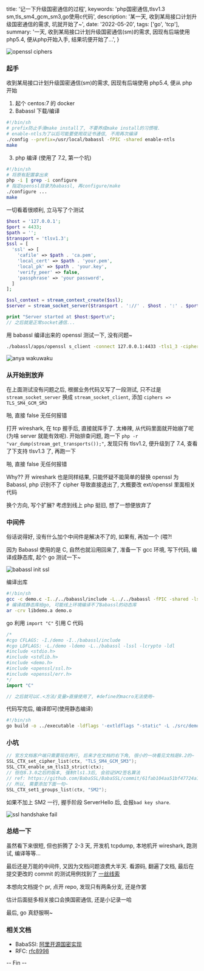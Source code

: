   title: '记一下升级国密通信的过程',
  keywords: 'php国密通信,tlsv1.3 sm,tls_sm4_gcm_sm3,go使用c代码',
  description: '某一天, 收到某局接口计划升级国密通信的需求, 坑就开始了~',
  date: '2022-05-20',
  tags: ['go', 'tcp'],
  summary:
    '一天, 收到某局接口计划升级国密通信(sm)的需求, 因现有后端使用php5.4, 便从php开始入手, 结果坑便开始了...',
}


<Img
  src="/weibo/large/6708d6c2gy1h2enjq6pb0j20su0bk780.jpg"
  alt="openssl ciphers"
  width={1038}
  height={416}
/>

### 起手

收到某局接口计划升级国密通信(sm)的需求, 因现有后端使用 php5.4, 便从 php 开始

1. 起个 centos:7 的 docker
2. Babassl 下载/编译

```bash
#!/bin/sh
# prefix防止手滑make install了, 不要养成make install的习惯哦.
# enable-ntls为了以后可能要使用双证书通信, 不用再次编译
./config --prefix=/usr/local/babassl -fPIC -shared enable-ntls
make
```

3. php 编译 (使用了 7.2, 第一个坑)

```bash
#!/bin/sh
# 将原有配置拿出来
php -i | grep -i configure
# 指定openssl目录为babassl, 再configure/make
./configure ...
make
```

一切看着很顺利, 立马写了个测试

```php
$host = '127.0.0.1';
$port = 4433;
$path = '';
$transport = 'tlsv1.3';
$ssl = [
  'ssl' => [
    'cafile' => $path . 'ca.pem',
    'local_cert' => $path . 'your.pem',
    'local_pk' => $path . 'your.key',
    'verify_peer' => false,
    'passphrase' => 'your password',
  ]
];

$ssl_context = stream_context_create($ssl);
$server = stream_socket_server($transport . '://' . $host . ':' . $port, $errno, $errstr, STREAM_SERVER_BIND|STREAM_SERVER_LISTEN, $ssl_context);

print "Server started at $host:$port\n";
// 之后就是正常socket通信...
```

用 babassl 编译出来的 openssl 测试一下, 没有问题~

```bash
./babassl/apps/openssl s_client -connect 127.0.0.1:4433 -tls1_3 -ciphersuites TLS_SM4_GCM_SM3 -pass pass:your_password -key your.key -cert your.pem -CAfile ca.pem
```

<Img
  src="/weibo/large/6708d6c2gy1h2ep0r9j0oj20a007vdhy.jpg"
  alt="anya wakuwaku"
  note="wakuwaku"
  width={360}
  height={283}
/>

### 从开始到放弃

在上面测试没有问题之后, 根据业务代码又写了一段测试, 只不过是 `stream_socket_server` 换成 `stream_socket_client`, 添加 `ciphers => TLS_SM4_GCM_SM3`

啪, 直接 false 无任何报错

打开 wireshark, 在 tcp 握手后, 直接就挥手了. 太棒辣, 从代码里面就开始崩了呢(为啥 server 就能有效呢). 开始排查问题, 跑一下 `php -r "var_dump(stream_get_transports());"`, 发现只有 tlsv1.2, 便升级到了 7.4, 查看了下支持 tlsv1.3 了, 再跑一下

啪, 直接 false 无任何报错

Why?? 开 wireshark 也是同样结果, 只能怀疑不能简单的替换 openssl 为 Babassl, php 识别不了 cipher 导致直接退出了, 大概要改 ext/openssl 里面相关代码

换个方向, 写个扩展? 考虑到线上 php 挺旧, 想了一想便放弃了

### 中间件

俗话说得好, 没有什么加个中间件是解决不了的, 如果有, 再加一个 (喂?!

因为 Babassl 使用的是 C, 自然也就沿用回来了, 准备一下 gcc 环境, 写下代码, 编译成静态库, 起个 go 测试一下~

<Img
  src="/weibo/large/6708d6c2gy1h2eq1mon2vj21eu1bgwul.jpg"
  alt="babassl init ssl"
  width={1830}
  height={1708}
/>

编译出库

```bash
#!/bin/sh
gcc -c demo.c -I../../babassl/include -L../../babassl -fPIC -shared -lssl -lcrypto -ldl
# 编译成静态库给go, 可能线上环境编译不了Babassl的动态库
ar -crv libdemo.a demo.o
```

go 利用 `import "C"` 引用 C 代码

```go
/*
#cgo CFLAGS: -I./demo -I../babassl/include
#cgo LDFLAGS: -L./demo -ldemo -L../babassl -lssl -lcrypto -ldl
#include <stdio.h>
#include <stdlib.h>
#include <demo.h>
#include <openssl/ssl.h>
#include <openssl/err.h>
*/
import "C"

// 之后就可以C.<方法/变量>直接使用了, #define的macro无法使用~
```

代码写完后, 编译即可(使用静态编译)

```bash
#!/bin/sh
go build -o ../executable -ldflags '-extldflags "-static" -L ./src/demo'
```

### 小坑

```c
// 官方文档客户端只需要现在两行, 后来才在文档的右下角, 很小的一块看见文档是8.2的~
SSL_CTX_set_cipher_list(ctx, "TLS_SM4_GCM_SM3");
SSL_CTX_enable_sm_tls13_strict(ctx);
// 但在8.3.0之后的版本, 强制tls1.3后, 会验证SM2签名算法
// ref: https://github.com/BabaSSL/BabaSSL/commit/61fab104aa51bf47724a169993ff080570dc1316#diff-d31fea45b0617f395f40b055ea91c58e5adb62423cb7afce81720a0a447208b9R1732
// 所以, 需要添加下面一句~
SSL_CTX_set1_groups_list(ctx, "SM2");
```

如果不加上 SM2 一行, 握手阶段 ServerHello 后, 会报`bad key share`.

<Img
  src="/weibo/large/6708d6c2gy1h2ertkq1tsj20q503h78c.jpg"
  alt="ssl handshake fail"
  note="bad key share"
  width={941}
  height={125}
/>

### 总结一下

虽然看下来很短, 但也折腾了 2-3 天, 开发机 tcpdump, 本地机开 wireshark, 跑测试, 编译等等...

最后还是万能的中间件, 又因为文档问题浪费大半天. 看源码, 翻遍了文档, 最后在提交更改的 commit 的测试用例找到了 [一丝线索](https://github.com/BabaSSL/BabaSSL/commit/61fab104aa51bf47724a169993ff080570dc1316#diff-d2dc4f62796c02c933b84b970395459cfb3d9789a28ba56d49b485b1358df530R387)

本想向文档提个 pr, 点开 repo, 发现只有两条分支, 还是作罢

估计后面挺多相关接口会换国密通信, 还是小记录一哈

最后, go 真舒服啊~

### 相关文档

- BabaSSl: [阿里开源国密实现](https://github.com/BabaSSL/BabaSSL)
- RFC: [rfc8998](https://datatracker.ietf.org/doc/html/rfc8998)

-- Fin --

